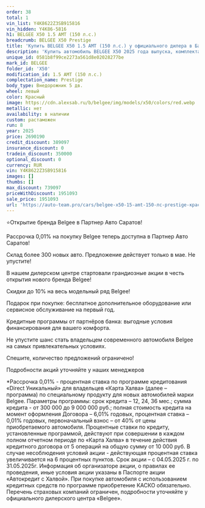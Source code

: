 ```yaml
---
order: 38
total: 1
vin_list: Y4K8622Z3SB915816
vin_hidden: Y4K86-5816
h1: BELGEE X50 1.5 AMT (150 л.с.)
breadcrumb: BELGEE X50 Prestige
title: 'Купить BELGEE X50 1.5 AMT (150 л.с.) у официального дилера в Балаково'
description: 'Купить автомобиль BELGEE X50 2025 года выпуска, комплектация Prestige, цвет - Красный, двигатель - 1.5 AMT (150 л.с.) у официального дилера в г. Балаково. Стоимость данного автомобиля BELGEE X50 – 1951093'
unique_id: 0581b8f99ce2273a561d8e02028277be
mark_id: BELGEE
folder_id: 'X50'
modification_id: 1.5 AMT (150 л.с.)
complectation_name: Prestige
body_type: Внедорожник 5 дв.
wheel: левый
color: Красный
image: https://cdn.alexsab.ru/b/belgee/img/models/x50/colors/red.webp
metallic: нет
availability: в наличии
custom: растаможен
run: 8
year: 2025
price: 2690190
credit_discount: 389097
insurance_discount: 0
tradein_discount: 350000
optional_discount: 0
currency: RUR
vin: Y4K8622Z3SB915816
images: []
thumbs: []
max_discount: 739097
priceWithDiscount: 1951093
sale_price: 1951093
url: 'https://auto-team.pro/cars/belgee-x50-15-amt-150-лс-prestige-красный-2025/'
---
```

<p>
 ⭐Открытие бренда Belgee в Партнер Авто Саратов!
</p>
<p>
</p>
<p>
 Рассрочка 0,01% на покупку Belgee теперь доступна в Партнер Авто Саратов!
</p>
<p>
 Склад более 300 новых авто. Предложение действует только в мае. He упустите!
</p>
<p>
</p>
<p>
 В нашем дилерском центре стартовали грандиозные акции в честь открытия нового бренда Belgee!
</p>
<p>
</p>
<p>
 Скидки дo 10% нa весь модельный ряд Belgee!
</p>
<p>
 Подарок при покупке: бесплатное дополнительное оборудование или сервисное обслуживание на первый год.
</p>
<p>
 Кредитные программы от партнёров банка: выгодные условия финансирования для вашего комфорта.
</p>
<p>
</p>
<p>
 Не упустите шанс стать владельцем современного автомобиля Belgee на самых привлекательных условиях.
</p>
<p>
 Спешите, количество предложений ограничено!
</p>
<p>
</p>
<p>
 Подробности акций уточняйте у наших менеджеров
</p>
<p>
</p>
<p>
 *Рассрочка 0,01% - процентная ставка по программе кредитования «Dirесt Уникальный» для владельцев «Карта Халва» (далее – программа) по специальному продукту для новых автомобилей марки Belgee. Параметры программы: срок кредита – 12, 24, 36 мес.; сумма кредита - от 300 000 до 9 000 000 руб.; полная стоимость кредита на момент оформления Договора – 6,01% годовых, процентная ставка – 0,01% годовых, первоначальный взнос – от 40% от цены приобретаемого автомобиля. Процентные ставки по кредиту, установленные программой, действуют при совершении в каждом полном отчетном периоде по «Карта Халва» в течение действия кредитного договора от 5 операций на общую сумму от 10 000 руб. В случае несоблюдения условий акции - действующая процентная ставка увеличивается на 6 процентных пунктов. Срок акции – с 04.05.2025 г. по 31.05.2025г. Информация об организаторе акции, о правилах ее проведения, иные условия акции указаны в Паспорте акции «Автокредит с Халвой». При покупке автомобиля с использованием кредитных средств по программе приобретение КАСКО обязательно. Перечень страховых компаний ограничен, подробности уточняйте у официального дилерского центра «Belgee».
</p>
